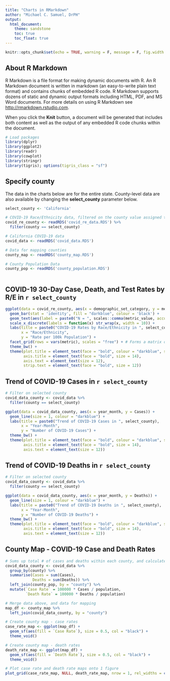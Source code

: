 ```yaml
---
title: "Charts in RMarkdown"
author: "Michael C. Samuel, DrPH"
output: 
  html_document:
    theme: sandstone
    toc: true
    toc_float: true
---
```


```r
knitr::opts_chunk$set(echo = TRUE, warning = F, message = F, fig.width = 9, fig.height = 7)
```

## About R Markdown

R Markdown is a file format for making dynamic documents with R. An R Markdown document is written in markdown (an easy-to-write plain text format) and contains chunks of embedded R code. R Markdown supports dozens of static and dynamic output formats including HTML, PDF, and MS Word documents. For more details on using R Markdown see <http://rmarkdown.rstudio.com>.

When you click the **Knit** button, a document will be generated that includes both content as well as the output of any embedded R code chunks within the document.

```r

# Load packages
library(dplyr)
library(ggplot2)
library(readr)
library(cowplot)
library(stringr)
library(tigris); options(tigris_class = "sf")

```

## Specify county

The data in the charts below are for the entire state. County-level data are also available by changing the **select_county** parameter below.
```r
select_county <- 'California'

# COVID-19 Race/Ethnicity data, filtered on the county value assigned to "select_county"
covid_re_county <- readRDS('covid_re_data.RDS') %>%
  filter(county == select_county)
```

```r


# California COVID-19 data 
covid_data <- readRDS('covid_data.RDS')

# Data for mapping counties
county_map <- readRDS('county_map.RDS')

# County Population Data
county_pop <- readRDS('county_population.RDS')
    
```


## COVID-19 30-Day Case, Death, and Test Rates by R/E in `r select_county`
```r

ggplot(data = covid_re_county, aes(x = demographic_set_category, y = metric_value_per_100k)) + 
  geom_bar(stat = 'identity', fill = "darkblue", colour = 'black') +
  geom_text(aes(label = paste0("N = ", scales::comma(metric_value, accuracy = 1))), vjust = 1, color = 'white') +
  scale_x_discrete(labels = function(x) str_wrap(x, width = 10)) +
  labs(title = paste0("COVID-19 Rates by Race/Ethnicity in ", select_county, ", Past 30 days"), 
       x = "Race/Ethnicity", 
       y = "Rate per 100k Population") +
  facet_grid(rows = vars(metric), scales = "free") + # Forms a matrix of panels defined by faceting variable (in this case, by metric variable)
  theme_bw() + 
  theme(plot.title = element_text(face = "bold", colour = "darkblue", size = 16), 
        axis.title = element_text(face = "bold", size = 14),
        axis.text = element_text(size = 12), 
        strip.text = element_text(face = "bold", size = 12)) 

```


## Trend of COVID-19 Cases in `r select_county`
```r

# Filter on selected county
covid_data_county <- covid_data %>%
  filter(county == select_county)

ggplot(data = covid_data_county, aes(x = year_month, y = Cases)) +
  geom_line(size = 1, colour = "darkblue") +
  labs(title = paste0("Trend of COVID-19 Cases in ", select_county), 
       x = "Year-Month", 
       y = "Number of COVID-19 Cases") +
  theme_bw() + 
  theme(plot.title = element_text(face = "bold", colour = "darkblue", size = 16), 
        axis.title = element_text(face = "bold", size = 14),
        axis.text = element_text(size = 12))

```

## Trend of COVID-19 Deaths in `r select_county`
```r

# Filter on selected county
covid_data_county <- covid_data %>%
  filter(county == select_county)

ggplot(data = covid_data_county, aes(x = year_month, y = Deaths)) +
  geom_line(size = 1, colour = "darkblue") +
  labs(title = paste0("Trend of COVID-19 Deaths in ", select_county), 
       x = "Year-Month", 
       y = "Number of COVID-19 Deaths") +
  theme_bw() + 
  theme(plot.title = element_text(face = "bold", colour = "darkblue", size = 16), 
        axis.title = element_text(face = "bold", size = 14),
        axis.text = element_text(size = 12))

```


## County Map - COVID-19 Case and Death Rates
```r

# Sums up total # of cases and deaths within each county, and calculate case and death rates
covid_data_county <- covid_data %>%
  group_by(county) %>%
  summarise(Cases = sum(Cases), 
            Deaths = sum(Deaths)) %>%
  left_join(county_pop, by = "county") %>%
  mutate(`Case Rate` = 100000 * Cases / population, 
         `Death Rate` = 100000 * Deaths / population)

# Merge data above, and data for mapping
map_df <- county_map %>%
  left_join(covid_data_county, by = "county") 

# Create county map - case rates
case_rate_map <- ggplot(map_df) +
  geom_sf(aes(fill = `Case Rate`), size = 0.5, col = "black") +
  theme_void()

# Create county map - death rates
death_rate_map <- ggplot(map_df) +
  geom_sf(aes(fill = `Death Rate`), size = 0.5, col = "black") +
  theme_void()

# Plot case rate and death rate maps onto 1 figure
plot_grid(case_rate_map, NULL, death_rate_map, nrow = 1, rel_widths = c(0.45, 0.10, 0.45))

```

<!-- ```{r} -->
<!-- library(dplyr) -->
<!-- library(ggplot2) -->
<!-- library(readr) -->

<!-- covid_re_url <- "https://data.chhs.ca.gov/dataset/f88f9d7f-635d-4334-9dac-4ce773afe4e5/resource/b500dae2-9e58-428e-b125-82c7e9b07abb/download/covid19demographicratecumulative.csv" -->

<!-- covid_re     <- read_csv(covid_re_url) %>%   -->
<!--                    filter(county == "California", demographic_set == "race_ethnicity") -->


<!-- # simplest poss bar.... -->


<!-- ggplot(data=covid_re, aes(x=demographic_set_category, y=metric_value_per_100k)      ) + geom_bar(stat = "identity") + -->
<!--    facet_grid(rows=vars(metric), scales = "free") -->



<!-- covid_re_2 <- covid_re %>% select(metric, demographic_set_category,   -->
<!--                                   N = metric_value, -->
<!--                                   Rate = metric_value_per_100k)  %>% -->
<!--                pivot_longer(cols=N:Rate) -->

<!-- ggplot(data=covid_re_2, aes(x=demographic_set_category, y=value)      ) + geom_bar(stat = "identity") + -->
<!--    facet_grid(rows=vars(metric), cols=vars(name), scales = "free") -->




<!-- ``` -->


<!-- ```{r} -->




<!-- library(dplyr) -->
<!-- library(readr) -->
<!-- library(summarytools) -->
<!-- library(ggplot2) -->
<!-- library(tidyr) -->


<!-- covid_re_url <- "https://data.chhs.ca.gov/dataset/f88f9d7f-635d-4334-9dac-4ce773afe4e5/resource/b500dae2-9e58-428e-b125-82c7e9b07abb/download/covid19demographicratecumulative.csv" -->
<!-- covid_re     <- read_csv(covid_re_url) %>%  filter(county == "California", demographic_set == "race_ethnicity") -->


<!-- ggplot(data = covid_re, aes(x=demographic_set_category,y=metric_value_per_100k, fill=demographic_set_category)) + geom_bar(stat="identity") + facet_grid(rows=vars(metric), scales="free") -->



<!-- covidODP <- "https://data.chhs.ca.gov/dataset/f333528b-4d38-4814-bebb-12db1f10f535/resource/046cdd2b-31e5-4d34-9ed3-b48cdbc4be7a/download/covid19cases_test.csv" -->

<!-- covid_data <- read_csv(covidODP) -->






<!-- covid_data_ca <- covid_data %>%  -->
<!--                   filter(area == "California") %>% -->
<!--                   select(population, date, cases, deaths) -->




<!-- ggplot(data = covid_data_ca, aes(x=date,y=cases)) + geom_line() -->
<!-- ggplot(data = covid_data_ca, aes(x=date,y=cases)) + geom_bar(stat="identity") -->



<!-- covid_data_ca <- covid_data_ca %>% pivot_longer(cols=cases:deaths) -->

<!-- ggplot(data = covid_data_ca, aes(x=date,y=value, col=name)) + geom_line() -->


<!-- freq(covid_data$area) -->
<!-- ``` -->



<!-- ```{r} -->

<!-- server <- function(input, output) { -->

<!--         output$cmap <- renderggiraph({ -->

<!--             g <- ggplot(map.data) + -->
<!--                 geom_sf() + -->
<!--                 geom_sf_interactive(aes(tooltip = county, -->
<!--                                         data_id = county), -->
<!--                                     size = 0.5) + -->
<!--                 theme(axis.line=element_blank(), -->
<!--                       axis.text.x=element_blank(), -->
<!--                       axis.text.y=element_blank(), -->
<!--                       axis.ticks=element_blank(), -->
<!--                       axis.title.x=element_blank(), -->
<!--                       axis.title.y=element_blank(), -->
<!--                       legend.position="none", -->
<!--                       panel.background=element_blank(), -->
<!--                       panel.border=element_blank(), -->
<!--                       panel.grid.major=element_line(colour = "transparent"), -->
<!--                       panel.grid.minor=element_blank(), -->
<!--                       plot.background=element_blank()) -->

<!--             ggiraph(code = print(g), -->
<!--                     height_svg = 8, -->
<!--                     selection_type = "single", -->
<!--                     hover_css = "cursor:pointer;fill:blue;stroke:blue;") -->

<!--         }) -->


<!-- } -->



<!-- ``` -->




